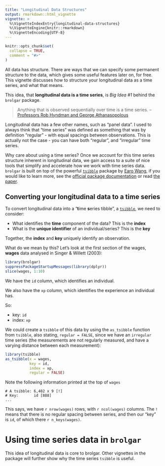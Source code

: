 ```yaml
---
title: "Longitudinal Data Structures"
output: rmarkdown::html_vignette
vignette: >
  %\VignetteIndexEntry{longitudinal-data-structures}
  %\VignetteEngine{knitr::rmarkdown}
  %\VignetteEncoding{UTF-8}
---
```


```r
knitr::opts_chunk$set(
  collapse = TRUE,
  comment = "#>"
)
```

All data has structure. There are ways that we can specify some permanent structure to the data, which gives some useful features later on, for free. This vignette discusses how to structure your longitudinal data as a time series, and what that means.

This idea, that **longitudinal data is a time series**, is _Big Idea #1_ behind the `brolgar` package.

> Anything that is observed sequentially over time is a time series. -- [Professors Rob Hyndman and George Athanasopolous](https://otexts.com/fpp2/data-methods.html)

Longitudinal data has a few other names, such as "panel data". I used to always think that "time series" was defined as something that was by definition "regular" - with equal spacings between observations. This is actually not the case - you can have both "regular", and "irregular" time series. 

Why care about using a time series? Once we account for this time series structure inherent in longitudinal data, we gain access to a suite of nice tools that simplify and accelerate how we work with time series data. `brolgar` is built on top of the powerful [`tsibble`](https://tsibble.tidyverts.org/) package by [Earo Wang](https://earo.me/), if you would like to learn more, see the [official package documentation](https://tsibble.tidyverts.org/) or read [the paper](https://arxiv.org/abs/1901.10257).

## Converting your longitudinal data to a time series

To convert longitudinal data into a "**t**ime **s**eries tibble", a [`tsibble`](https://tsibble.tidyverts.org/), we need to consider:

* What identifies the **time** component of the data? This is the **index**
* What is the **unique identifier** of an individual/series? This is the **key**

Together, the **index** and **key** uniquely identify an observation.

What do we mean by this? Let's look at the first section of the wages, **wages** data analysed in Singer & Willett (2003):

```r
library(brolgar)
suppressPackageStartupMessages(library(dplyr))
slice(wages, 1:10)
```

We have the `id` column, which identifies an individual.

We also have the `xp` column, which identifies the experience an individual has.

So:

* key: `id`
* index: `xp`

We could create a `tsibble` of this data by using the `as_tsibble` function from `tsibble`, also stating, `regular = FALSE`, since we have an `irregular` time series (the measurements are not regularly measured, and have a varying distance between each measurement):

```r
library(tsibble)
as_tsibble(x = wages,
           key = id,
           index = xp,
           regular = FALSE)
```

Note the following information printed at the top of `wages`

```
# A tsibble: 6,402 x 9 [!]
# Key:       id [888]
...
```

This says, we have `r nrow(wages)` rows, with `r ncol(wages)` columns. The `!` means that there is no regular spacing between series, and then our "key" is `id`, of which there `r n_keys(wages)`.

# Using time series data in `brolgar`

This idea of longitudinal data is core to brolgar. Other vignettes in the package will further show why the time series `tsibble` is useful.

